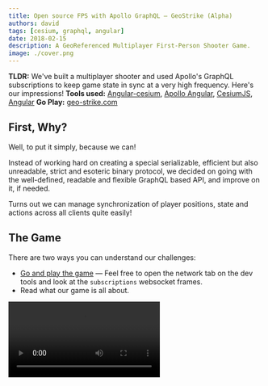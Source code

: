 ```yaml
---
title: Open source FPS with Apollo GraphQL — GeoStrike (Alpha)
authors: david
tags: [cesium, graphql, angular]
date: 2018-02-15
description: A GeoReferenced Multiplayer First-Person Shooter Game.
image: ./cover.png
---
```


**TLDR:** We've built a multiplayer shooter and used Apollo's GraphQL subscriptions to keep game
state in sync at a very high frequency. Here's our impressions! **Tools used:**
[Angular-cesium](https://angular-cesium.com),
[Apollo Angular](https://github.com/kamilkisiela/apollo-angular), [CesiumJS](https://cesiumjs.org),
[Angular](https://angular.io) **Go Play:** [geo-strike.com](https://geo-strike.com)

## First, Why?

Well, to put it simply, because we can!

Instead of working hard on creating a special serializable, efficient but also unreadable, strict
and esoteric binary protocol, we decided on going with the well-defined, readable and flexible
GraphQL based API, and improve on it, if needed.

Turns out we can manage synchronization of player positions, state and actions across all clients
quite easily!

## The Game

There are two ways you can understand our challenges:

- [Go and play the game](https://geo-strike.com) — Feel free to open the network tab on the dev
  tools and look at the `subscriptions` websocket frames.
- Read what our game is all about.

<Video src="/blog-assets/graphql-geo-strike/gameplay.webm" />

For those of you that have not played the game (yet!) I'll explain a bit what it is.

Our game is a multiplayer shooting game that is taking place in the vicinity of the Times Square.
The game mode is a "team deathmatch" battle where you spawn on the map with your team, and you need
to find and shoot the other team's players. The winning team is the one that stayed alive while the
other team's players are dead. If you die, you can only view the rest of the game from a bird's eye
view.

<Video src="/blog-assets/graphql-geo-strike/map.webm" />

We use CesiumJS — a Google Earth like, open source, mapping engine — as our scene, so when I say the
game takes place in the Times Square, It's an actual representation of the Times Square with the
buildings being streamed to the client using Cesium's 3d Tiles. As a matter of fact, there is
nothing keeping you at the Times Square only, you can wonder off to anywhere on earth. Keep in mind
that you will be able to see buildings only in Manhattan.

## Real-Time State Synchronization

Because the game is a multiplayer shooter, we need to synchronize the multiple players position,
orientation and state at a rate that the user would not feel “lag”.

In order to do just that, we decided that our game server will be the only source of truth. It keeps
each game in a simple map in memory so resolving this data whenever asked should be as quick as it
gets. Next we wrote a small GraphQL schema that defines our Game entity.

It ended up looking like so:

![](./structure.png)

Some parts of this graph will change very rapidly (~10 times a sec) and some parts of it will change
rarely. Getting to this realization we decided to expose this graph with both Query type for less
frequently changed data and Subscription type for higher rate changes.

This gives the client the flexibility to decide what parts of the data graph he needs to be steamed
to it.

In our game, this subscription query turned out to be the only parts we need updated frequently:

![](./game-state.png)

At the beginning we went with the naive implementation and set things up so that we will get any
change made by any client as it happens. Basically publish on the mutation resolver. But we quickly
realized this is not a good approach as this is not very scalable and we, quickly over-stress our
graphql server.

The approach we decided on taking is usually referred to as “game tick”. We set up a timer that
triggers every 200ms and publishes the game state to the gameData subscription. This was one of the
most significant changes we made to allow for low latency, in our state synchronization process, and
it was done with a couple lines of code, thanks to the way GraphQL subscriptions work.

![](./game-flow.png)

Not only that we were able to reduce latency, we were also able to scale the number of players quite
easily.

## Reflecting State Changes on the Map

All we had left is handle those high frequency events on the client and have it work well (e.g.
without conflicting or lagging) with the other of the data operations.

But for those challenges, Apollo and `angular-apollo` had us covered! Apollo client handled the
state subscription and updated the normalized client store seamlessly.

`angular-apollo` exposes the state as a Rx Observable which allowed us to plug that stream to our
amazing angular-cesium framework and have the players magically move and update on a 3d scene
rendered with CesiumJS!

![](./game-client.png)

## Not Just One Subscription

As I've mentioned above, we are publishing the game state every 200ms which is quite good for
positioning players, but there are events on our game that cannot tolerate this kind of delay and
still feel good to the user.

After analyzing our graph, we determined that there are two such events. Shooting (obviously) and
game state notifications. To handle those subscriptions on a ASAP manner, we've simply added two
different subscriptions that the client should subscribe to. This makes sure that as soon as someone
shoots, we will play the shooting sound according to his relative location on all other clients, and
as soon a player is killed, all other players will get a notification indicating that.

## Further Improvements

![](./pov.png)

As our game is played on the same size scene as our own earth, we cannot help but thinking of future
game modes where whole armies could play one against the other to take over / save the world!

This kind of massive multiplayer online game calls for some next level optimizations.

For instance:

- Optimize the amount of data sent to each client by filtering players state based on the player's
  current position in the world.
- Optimize the payload size by converting GraphQL responses to
  [Google's Binary ProtoBuff](https://developers.google.com/protocol-buffers).
- Use Apollo Engine's dynamic persistent queries to optimize the data that should be sent to our
  game server.

## Who Are We, You Ask?

This game is the product of a collaboration between [Webiks](https://webiks.com), a software
development company that specialize in high-end data analysis and real time situational awareness
web based applications. And [The Guild](/), a group of freelance developers, open source
contributors and the creators of [angular-cesium](https://angular-cesium.com).

If you are interested in other non-graphql challenges we faced in this project, Omer, the CEO of
Webiks wrote a [blog post that showcases all of it](https://webiks.com/introducing-geostrike-alpha).

Oh, and it's all open source! Come over, [star and contribute](https://github.com/Webiks/GeoStrike)!

Thanks for Reading!
